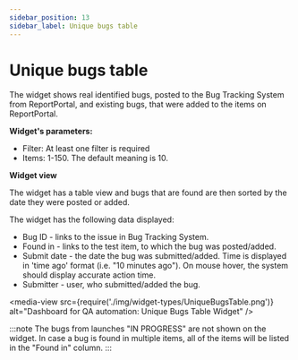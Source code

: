 ```yaml
---
sidebar_position: 13
sidebar_label: Unique bugs table
---
```


# Unique bugs table

The widget shows real identified bugs, posted to the Bug Tracking System from ReportPortal, and existing bugs, that were added to the items on ReportPortal.

**Widget's parameters:**

- Filter: At least one filter is required
- Items: 1-150. The default meaning is 10.

**Widget view**

The widget has a table view and bugs that are found are then sorted by the date they were posted or added.

The widget has the following data displayed:

- Bug ID  -  links to the issue in Bug Tracking System.
- Found in - links to the test item, to which the bug was posted/added.
- Submit date  - the date the bug was submitted/added. Time is displayed in 'time ago' format (i.e. "10 minutes ago"). On mouse hover, the system should display accurate action time.
- Submitter  - user, who submitted/added the bug.

<media-view src={require('./img/widget-types/UniqueBugsTable.png')} alt="Dashboard for QA automation: Unique Bugs Table Widget" />

:::note
The bugs from launches "IN PROGRESS" are not shown on the widget.
In case a bug is found in multiple items, all of the items will be listed in the "Found in" column.
:::
